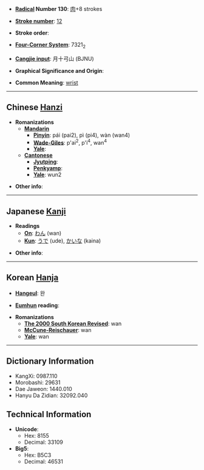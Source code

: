 * '''[[Wiktionary:Chinese radical index| Radical]] Number 130''': [[Wiktionary:Chinese radical index 肉|肉]]+8 strokes

* '''[[Wiktionary:Chinese total strokes index|Stroke number]]''': [[Wiktionary:Chinese total strokes index 12|12]]

* '''Stroke order''': 

* '''[[Wiktionary:Chinese four corner index|Four-Corner System]]''': 7321<sub>2</sub>

* '''[[Wiktionary:Chinese Cangjie index|Cangjie input]]''': 月十弓山 (BJNU)

* '''Graphical Significance and Origin''': 

* '''Common Meaning''': [[wrist]]

----

== Chinese [[Hanzi]] ==

* '''Romanizations'''
** '''[[Mandarin]]'''
*** '''[[Pinyin]]''': pái (pai2), pì (pi4), wàn (wan4)
*** '''[[Wade-Giles]]''': p'ai<sup>2</sup>, p'i<sup>4</sup>, wan<sup>4</sup>
*** '''[[Yale]]''': 
** '''[[Cantonese]]'''
*** '''[[Jyutping]]''':
*** '''[[Penkyamp]]''': 
*** '''[[Yale]]''': wun2

* '''Other info''': 

----

== Japanese [[Kanji]] ==

* '''Readings'''
** '''[[On]]''': [[わん]] (wan)
** '''[[Kun]]''': [[うで]] (ude), [[かいな]] (kaina)

* '''Other info''':  

----

== Korean [[Hanja]] ==

* '''[[Hangeul]]''': 완

* '''[[Eumhun]] reading''': 

* '''Romanizations'''
** '''[[The 2000 South Korean Revised Romanization|The 2000 South Korean Revised]]''': wan
** '''[[McCune-Reischauer]]''': wan
** '''[[Yale]]''': wan

----

== Dictionary Information ==

* KangXi: 0987.110
* Morobashi: 29631
* Dae Jaweon: 1440.010
* Hanyu Da Zidian: 32092.040

== Technical Information ==

* '''Unicode''':
** Hex: 8155
** Decimal: 33109
* '''Big5''':
** Hex: B5C3
** Decimal: 46531